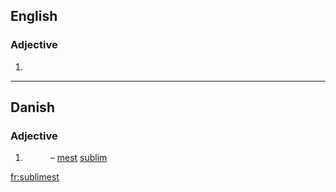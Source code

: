 ==English==

===Adjective===
{{head|en}}

# {{en-superlative of|sublime}}

----

==Danish==

===Adjective===
{{head|da|adjective form}}

# {{form of|superlative singular indefinite|sublim|lang=da}}
#:– [[mest]] [[sublim]]

[[fr:sublimest]]